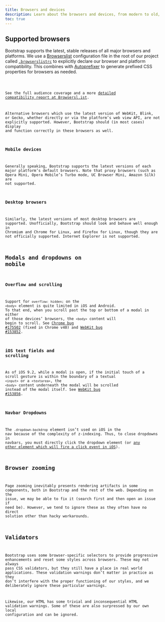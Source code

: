 ```yaml
---
title: Browsers and devices
description: Learn about the browsers and devices, from modern to old, that are supported by Bootstrap, including known quirks and bugs for each.
toc: true
---
```


## Supported browsers

Bootstrap supports the latest, stable releases of all major browsers and platforms. We use a [Browserslist](https://github.com/browserslist/browserslist) configuration file in the root of our project called [`.browserslistrc`]([[config:repo]]/blob/v[[config:current_version]]/.browserslistrc) to explicitly declare our browser and platform compatibility. This combines with [Autoprefixer](https://github.com/postcss/autoprefixer) to generate prefixed CSS properties for browsers as needed.

<Code lang="plaintext" filePath=".browserslistrc" />

See the full audience coverage and a more [detailed compatibility report at Browsersl.ist](https://browsersl.ist/#q=%3E%3D+0.5%25%0Alast+2+major+versions%0Anot+dead%0AChrome+%3E%3D+105%0AFirefox+%3E%3D+121%0AiOS+%3E%3D+15.4%0ASafari+%3E%3D+15.4%0Anot+Explorer+%3C%3D+11%0Anot+kaios+%3C%3D+2.5).

Alternative browsers which use the latest version of WebKit, Blink, or Gecko, whether directly or via the platform’s web view API, are not explicitly supported. However, Bootstrap should (in most cases) display and function correctly in these browsers as well.

### Mobile devices

Generally speaking, Bootstrap supports the latest versions of each major platform’s default browsers. Note that proxy browsers (such as Opera Mini, Opera Mobile’s Turbo mode, UC Browser Mini, Amazon Silk) are not supported.

### Desktop browsers

Similarly, the latest versions of most desktop browsers are supported. Unofficially, Bootstrap should look and behave well enough in Chromium and Chrome for Linux, and Firefox for Linux, though they are not officially supported. Internet Explorer is not supported.

## Modals and dropdowns on mobile

### Overflow and scrolling

Support for `overflow: hidden;` on the `<body>` element is quite limited in iOS and Android. To that end, when you scroll past the top or bottom of a modal in either of those devices’ browsers, the `<body>` content will begin to scroll. See [Chrome bug #175502](https://issues.chromium.org/issues/40301599) (fixed in Chrome v40) and [WebKit bug #153852](https://bugs.webkit.org/show_bug.cgi?id=153852).

### iOS text fields and scrolling

As of iOS 9.2, while a modal is open, if the initial touch of a scroll gesture is within the boundary of a textual `<input>` or a `<textarea>`, the `<body>` content underneath the modal will be scrolled instead of the modal itself. See [WebKit bug #153856](https://bugs.webkit.org/show_bug.cgi?id=153856).

### Navbar Dropdowns

The `.dropdown-backdrop` element isn’t used on iOS in the nav because of the complexity of z-indexing. Thus, to close dropdowns in navbars, you must directly click the dropdown element (or [any other element which will fire a click event in iOS](https://developer.mozilla.org/en-US/docs/Web/API/Element/click_event#Safari_Mobile)).

## Browser zooming

Page zooming inevitably presents rendering artifacts in some components, both in Bootstrap and the rest of the web. Depending on the issue, we may be able to fix it (search first and then open an issue if need be). However, we tend to ignore these as they often have no direct solution other than hacky workarounds.

## Validators

Bootstrap uses some browser-specific selectors to provide progressive enhancements and reset some styles across browsers. These may not always pass CSS validators, but they still have a place in real world applications. These validation warnings don’t matter in practice as they don’t interfere with the proper functioning of our styles, and we deliberately ignore these particular warnings.

Likewise, our HTML has some trivial and inconsequential HTML validation warnings. Some of these are also surpressed by our own local configuration and can be ignored.

